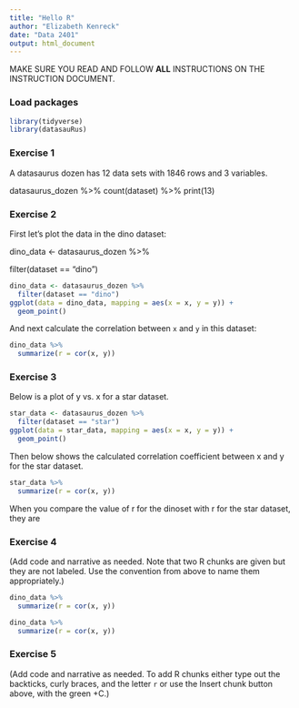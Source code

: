 ```yaml
---
title: "Hello R"
author: "Elizabeth Kenreck"
date: "Data 2401"
output: html_document
---
```


MAKE SURE YOU READ AND FOLLOW **ALL** INSTRUCTIONS ON THE INSTRUCTION DOCUMENT.

### Load packages

```r
library(tidyverse) 
library(datasauRus)
```

### Exercise 1

A datasaurus dozen has 12 data sets with 1846 rows and 3 variables.

datasaurus_dozen %\>% count(dataset) %\>% print(13)

### Exercise 2

First let's plot the data in the dino dataset:

dino_data \<- datasaurus_dozen %\>%

filter(dataset == "dino")

```r
dino_data <- datasaurus_dozen %>%
  filter(dataset == "dino")
ggplot(data = dino_data, mapping = aes(x = x, y = y)) +
  geom_point()
```

And next calculate the correlation between `x` and `y` in this dataset:

```r
dino_data %>%
  summarize(r = cor(x, y))
```

### Exercise 3

Below is a plot of y vs. x for a star dataset.

```r
star_data <- datasaurus_dozen %>%
  filter(dataset == "star")
ggplot(data = star_data, mapping = aes(x = x, y = y)) +
  geom_point()

```

Then below shows the calculated correlation coefficient between x and y for the star dataset.

```r
star_data %>%
  summarize(r = cor(x, y))

```

When you compare the value of r for the dinoset with r for the star dataset, they are

### Exercise 4

(Add code and narrative as needed. Note that two R chunks are given but they are not labeled. Use the convention from above to name them appropriately.)

```r
dino_data %>%
  summarize(r = cor(x, y))

```

```r
dino_data %>%
  summarize(r = cor(x, y))

```

### Exercise 5

(Add code and narrative as needed. To add R chunks either type out the backticks, curly braces, and the letter `r` or use the Insert chunk button above, with the green +C.)
